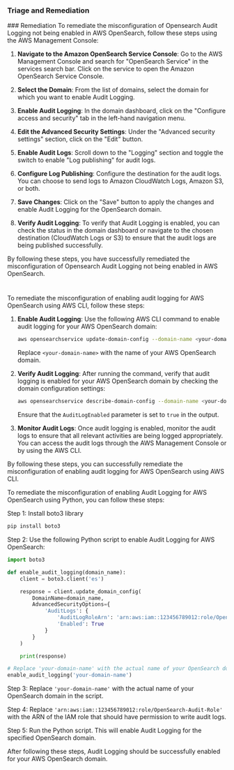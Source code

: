 
### Triage and Remediation
<Tabs>
<Tab title='Remediation'>
### Remediation

<AccordionGroup>
<Accordion title='Using Console' defaultOpen='true'>
To remediate the misconfiguration of Opensearch Audit Logging not being enabled in AWS OpenSearch, follow these steps using the AWS Management Console:

1. **Navigate to the Amazon OpenSearch Service Console**: Go to the AWS Management Console and search for "OpenSearch Service" in the services search bar. Click on the service to open the Amazon OpenSearch Service Console.

2. **Select the Domain**: From the list of domains, select the domain for which you want to enable Audit Logging.

3. **Enable Audit Logging**: In the domain dashboard, click on the "Configure access and security" tab in the left-hand navigation menu.

4. **Edit the Advanced Security Settings**: Under the "Advanced security settings" section, click on the "Edit" button.

5. **Enable Audit Logs**: Scroll down to the "Logging" section and toggle the switch to enable "Log publishing" for audit logs.

6. **Configure Log Publishing**: Configure the destination for the audit logs. You can choose to send logs to Amazon CloudWatch Logs, Amazon S3, or both.

7. **Save Changes**: Click on the "Save" button to apply the changes and enable Audit Logging for the OpenSearch domain.

8. **Verify Audit Logging**: To verify that Audit Logging is enabled, you can check the status in the domain dashboard or navigate to the chosen destination (CloudWatch Logs or S3) to ensure that the audit logs are being published successfully.

By following these steps, you have successfully remediated the misconfiguration of Opensearch Audit Logging not being enabled in AWS OpenSearch.

#
</Accordion>

<Accordion title='Using CLI'>
To remediate the misconfiguration of enabling audit logging for AWS OpenSearch using AWS CLI, follow these steps:

1. **Enable Audit Logging**: Use the following AWS CLI command to enable audit logging for your AWS OpenSearch domain:
   
   ```bash
   aws opensearchservice update-domain-config --domain-name <your-domain-name> --advanced-security-options Enabled=true,InternalUserDatabaseEnabled=true,AuditLogEnabled=true
   ```

   Replace `<your-domain-name>` with the name of your AWS OpenSearch domain.

2. **Verify Audit Logging**: After running the command, verify that audit logging is enabled for your AWS OpenSearch domain by checking the domain configuration settings:

   ```bash
   aws opensearchservice describe-domain-config --domain-name <your-domain-name> --output json
   ```

   Ensure that the `AuditLogEnabled` parameter is set to `true` in the output.

3. **Monitor Audit Logs**: Once audit logging is enabled, monitor the audit logs to ensure that all relevant activities are being logged appropriately. You can access the audit logs through the AWS Management Console or by using the AWS CLI.

By following these steps, you can successfully remediate the misconfiguration of enabling audit logging for AWS OpenSearch using AWS CLI.
</Accordion>

<Accordion title='Using Python'>
To remediate the misconfiguration of enabling Audit Logging for AWS OpenSearch using Python, you can follow these steps:

Step 1: Install boto3 library
```bash
pip install boto3
```

Step 2: Use the following Python script to enable Audit Logging for AWS OpenSearch:

```python
import boto3

def enable_audit_logging(domain_name):
    client = boto3.client('es')

    response = client.update_domain_config(
        DomainName=domain_name,
        AdvancedSecurityOptions={
            'AuditLogs': {
                'AuditLogRoleArn': 'arn:aws:iam::123456789012:role/OpenSearch-Audit-Role',
                'Enabled': True
            }
        }
    )

    print(response)

# Replace 'your-domain-name' with the actual name of your OpenSearch domain
enable_audit_logging('your-domain-name')
```

Step 3: Replace `'your-domain-name'` with the actual name of your OpenSearch domain in the script.

Step 4: Replace `'arn:aws:iam::123456789012:role/OpenSearch-Audit-Role'` with the ARN of the IAM role that should have permission to write audit logs.

Step 5: Run the Python script. This will enable Audit Logging for the specified OpenSearch domain.

After following these steps, Audit Logging should be successfully enabled for your AWS OpenSearch domain.
</Accordion>

</AccordionGroup>
</Tab>
</Tabs>
